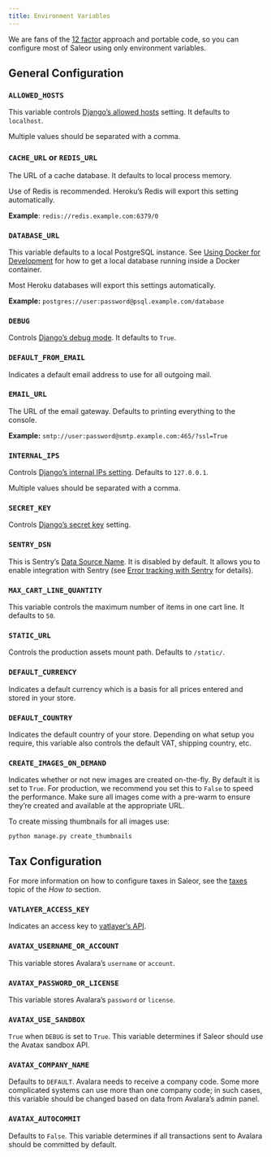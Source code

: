 ```yaml
---
title: Environment Variables
---
```


We are fans of the [12 factor](https://12factor.net/) approach and portable code, so you can configure most of Saleor using only environment variables.

## General Configuration

### `ALLOWED_HOSTS`

This variable controls [Django’s allowed hosts](https://docs.djangoproject.com/en/2.1/ref/settings/#s-allowed-hosts) setting. It defaults to `localhost`.

Multiple values should be separated with a comma.

### `CACHE_URL` or `REDIS_URL`

The URL of a cache database. It defaults to local process memory.

Use of Redis is recommended. Heroku’s Redis will export this setting automatically.

**Example**: `redis://redis.example.com:6379/0`

### `DATABASE_URL`

This variable defaults to a local PostgreSQL instance. See [Using Docker for Development](getting-started/docker.md) for how to get a local database running inside a Docker container.

Most Heroku databases will export this settings automatically.

**Example:** `postgres://user:password@psql.example.com/database`

### `DEBUG`

Controls [Django’s debug mode](https://docs.djangoproject.com/en/2.1/ref/settings/#s-debug). It defaults to `True`.

### `DEFAULT_FROM_EMAIL`

Indicates a default email address to use for all outgoing mail.

### `EMAIL_URL`

The URL of the email gateway. Defaults to printing everything to the console.

**Example:** `smtp://user:password@smtp.example.com:465/?ssl=True`

### `INTERNAL_IPS`

Controls [Django’s internal IPs setting](https://docs.djangoproject.com/en/2.1/ref/settings/#s-internal-ips). Defaults to `127.0.0.1`.

Multiple values should be separated with a comma.

### `SECRET_KEY`

Controls [Django’s secret key](https://docs.djangoproject.com/en/2.1/ref/settings/#s-secret-key) setting.

### `SENTRY_DSN`

This is Sentry’s [Data Source Name](https://docs.sentry.io/error-reporting/configuration/?platform=python#dsn). It is disabled by default. It allows you to enable integration with Sentry (see [Error tracking with Sentry](deployment/sentry.md) for details).

### `MAX_CART_LINE_QUANTITY`

This variable controls the maximum number of items in one cart line. It defaults to `50`.

### `STATIC_URL`

Controls the production assets mount path. Defaults to `/static/`.

### `DEFAULT_CURRENCY`

Indicates a default currency which is a basis for all prices entered and stored in your store.

### `DEFAULT_COUNTRY`

Indicates the default country of your store. Depending on what setup you require, this variable also controls the default VAT, shipping country, etc.

### `CREATE_IMAGES_ON_DEMAND`

Indicates whether or not new images are created on-the-fly. By default it is set to `True`.
For production, we recommend you set this to `False` to speed the performance.
Make sure all images come with a pre-warm to ensure they’re created and available at the appropriate URL.

To create missing thumbnails for all images use:

```shell
python manage.py create_thumbnails
```

## Tax Configuration

For more information on how to configure taxes in Saleor, see the [taxes](guides/taxes.md) topic of the _How to_ section.

### `VATLAYER_ACCESS_KEY`

Indicates an access key to [vatlayer’s API](https://vatlayer.com/).

### `AVATAX_USERNAME_OR_ACCOUNT`

This variable stores Avalara’s `username` or `account`.

### `AVATAX_PASSWORD_OR_LICENSE`

This variable stores Avalara’s `password` or `license`.

### `AVATAX_USE_SANDBOX`

`True` when `DEBUG` is set to `True`. This variable determines if Saleor should use the Avatax sandbox API.

### `AVATAX_COMPANY_NAME`

Defaults to `DEFAULT`. Avalara needs to receive a company code. Some more complicated systems can use more than one company code; in such cases, this variable should be changed based on data from Avalara’s admin panel.

### `AVATAX_AUTOCOMMIT`

Defaults to `False`. This variable determines if all transactions sent to Avalara should be committed by default.
